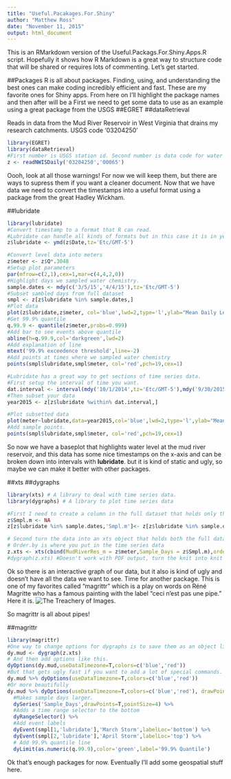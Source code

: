```yaml
---
title: "Useful.Pacakages.For.Shiny"
author: "Matthew Ross"
date: "November 11, 2015"
output: html_document
---
```


This is an RMarkdown version of the Useful.Packags.For.Shiny.Apps.R script. Hopefully it shows how R Markdown is a great way to structure code that will be shared or requires lots of commenting. Let's get started.

##Packages
R is all about packages. Finding, using, and understanding the best ones can make coding incredibly efficient and fast. These are my favorite ones for Shiny apps.  From here on I'll highlight the package names and then after will be a First we need to get some data to use as an example using a great package from the USGS
##EGRET
##dataRetrieval

Reads in data from the Mud River Reservoir in West Virginia that drains my research catchments. USGS code '03204250' 
```r
library(EGRET)
library(dataRetrieval)
#First number is USGS station id. Second number is data code for water height.
z <- readNWISDaily('03204250','00065')
```

Oooh, look at all those warnings! For now we will keep them, but there are ways to supress them if you want a cleaner document. 
Now that we have data we need to convert the timestamps into a useful format using a package from the great Hadley Wickham.

##lubridate
```r
library(lubridate)
#Convert timestamp to a format that R can read.
#Lubridate can handle all kinds of formats but in this case it is in year month day. TZ is for timezone designation. 
z$lubridate <- ymd(z$Date,tz='Etc/GMT-5')

#Convert level data into meters
z$meter <- z$Q*.3048
#Setup plot parameters
par(mfrow=c(2,1),cex=1,mar=c(4,4,2,0))
#Highlight days we sampled water chemistry.
sample.dates <- mdy(c('3/5/15','4/4/15'),tz='Etc/GMT-5')
#Subset sambled days from full dataset
smpl <- z[z$lubridate %in% sample.dates,]
#Plot data
plot(z$lubridate,z$meter, col='blue',lwd=2,type='l',ylab="Mean Daily Level (m)",main='Mud River Reservoir, All Data',xlab='')
#Get 99.9% quantile
q.99.9 <- quantile(z$meter,probs=0.999)
#Add bar to see events above quantile
abline(h=q.99.9,col='darkgreen',lwd=2)
#Add explanation of line
mtext('99.9% exceedence threshold',line=-2)
#Add points at times where we sampled water chemistry
points(smpl$lubridate,smpl$meter, col='red',pch=19,cex=1)

#Lubridate has a great way to get sections of time series data.
#First setup the interval of time you want.
dat.interval <- interval(mdy('10/1/2014',tz='Etc/GMT-5'),mdy('9/30/2015',tz='Etc/GMT-5'))
#Then subset your data
year2015 <- z[z$lubridate %within% dat.interval,]

#Plot subsetted data
plot(meter~lubridate,data=year2015,col='blue',lwd=2,type='l',ylab="Mean Daily Level (m)",main='Mud River Reservoir, Study Period 2014-2015',xlab='Date')
#Add sample points. 
points(smpl$lubridate,smpl$meter, col='red',pch=19,cex=1)


```

So now we have a baseplot that highlights water level at the mud river reservoir, and this data has some nice timestamps on the x-axis and can be broken down into intervals with **lubridate**.  but it is kind of static and ugly, so maybe we can make it better with other packages. 


##xts
##dygraphs

```r
library(xts) # A library to deal with time series data.
library(dygraphs) # A library to plot time series data

#First I need to create a column in the full dataset that holds only the days we sampled
z$Smpl.m <- NA
z[z$lubridate %in% sample.dates,'Smpl.m']<- z[z$lubridate %in% sample.dates,'meter']

# Second turn the data into an xts object that holds both the full dataset and the two dates we sampled. 
# Order.by is where you put in the time series data
z.xts <- xts(cbind(MudRiverRes_m = z$meter,Sample_Days = z$Smpl.m),order.by=z$lubridate)
#dygraph(z.xts) #Doesn't work with PDF output, turn the knit into knit html to see it!

```


Ok so there is an interactive graph of our data, but it also is kind of ugly and doesn't have all the data we want to see. Time for another package. This is one of my favorites called "magrittr" which is a play on words on Réné Magritte who has a famous painting with the label "ceci n'est pas une pipe." Here it is. ![The Treachery of Images.](MagrittePipe.jpg)

So magrittr is all about pipes!

##magrittr
```r
library(magrittr)
#One way to change options for dygraphs is to save them as an object like this.
dy.mud <- dygraph(z.xts)
# And then add options like this. 
dyOptions(dy.mud,useDataTimezone=T,colors=c('blue','red'))
#But that gets ugly fast if you want to add a lot of special commands. So instead we use the piping functionality %>% so that becomes this.
dy.mud %>% dyOptions(useDataTimezone=T,colors=c('blue','red'))
#Or more beautifully
dy.mud %>% dyOptions(useDataTimezone=T,colors=c('blue','red'), drawPoints=T) %>% 
  #Makes sample days larger.
  dySeries('Sample_Days',drawPoints=T,pointSize=4) %>% 
  #Adds a time range selector to the bottom
  dyRangeSelector() %>%
  #Add event labels
  dyEvent(smpl[1,'lubridate'],'March Storm',labelLoc='bottom') %>% 
  dyEvent(smpl[2,'lubridate'],'April Storm',labelLoc='top') %>%
  # Add 99.9% quantile line
  dyLimit(as.numeric(q.99.9),color='green',label='99.9% Quantile')

```

Ok that's enough packages for now. Eventually I'll add some geospatial stuff here. 
